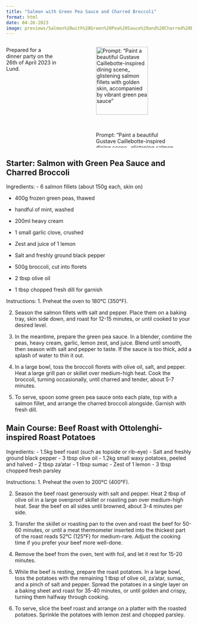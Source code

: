 ```yaml
---
title: "Salmon with Green Pea Sauce and Charred Broccoli"
format: html
date: 04-26-2023
image: previews/Salmon%20with%20Green%20Pea%20Sauce%20and%20Charred%20Broccoli.png
---
```


:::: {.columns}

::: {.column width="30%"}
Prepared for a dinner party on the 26th of April 2023 in Lund.
:::

::: {.column width="5%"}

:::

::: {.column width="65%"}
![Prompt: "Paint a beautiful Gustave Caillebotte-inspired dining scene_ glistening salmon fillets with golden skin, accompanied by vibrant green pea sauce"](previews/Salmon%20with%20Green%20Pea%20Sauce%20and%20Charred%20Broccoli.png){width=80%}
:::

::::




## Starter: Salmon with Green Pea Sauce and Charred Broccoli

Ingredients:
- 6 salmon fillets (about 150g each, skin on)

- 400g frozen green peas, thawed

- handful of mint, washed

- 200ml heavy cream

- 1 small garlic clove, crushed

- Zest and juice of 1 lemon

- Salt and freshly ground black pepper

- 500g broccoli, cut into florets

- 2 tbsp olive oil

- 1 tbsp chopped fresh dill for garnish

Instructions:
1. Preheat the oven to 180°C (350°F).

2. Season the salmon fillets with salt and pepper. Place them on a baking tray, skin side down, and roast for 12-15 minutes, or until cooked to your desired level.

3. In the meantime, prepare the green pea sauce. In a blender, combine the peas, heavy cream, garlic, lemon zest, and juice. Blend until smooth, then season with salt and pepper to taste. If the sauce is too thick, add a splash of water to thin it out.

4. In a large bowl, toss the broccoli florets with olive oil, salt, and pepper. Heat a large grill pan or skillet over medium-high heat. Cook the broccoli, turning occasionally, until charred and tender, about 5-7 minutes.

5. To serve, spoon some green pea sauce onto each plate, top with a salmon fillet, and arrange the charred broccoli alongside. Garnish with fresh dill.

## Main Course: Beef Roast with Ottolenghi-inspired Roast Potatoes

Ingredients:
- 1.5kg beef roast (such as topside or rib-eye)
- Salt and freshly ground black pepper
- 3 tbsp olive oil
- 1.2kg small waxy potatoes, peeled and halved
- 2 tbsp za'atar
- 1 tbsp sumac
- Zest of 1 lemon
- 3 tbsp chopped fresh parsley

Instructions:
1. Preheat the oven to 200°C (400°F).

2. Season the beef roast generously with salt and pepper. Heat 2 tbsp of olive oil in a large ovenproof skillet or roasting pan over medium-high heat. Sear the beef on all sides until browned, about 3-4 minutes per side.

3. Transfer the skillet or roasting pan to the oven and roast the beef for 50-60 minutes, or until a meat thermometer inserted into the thickest part of the roast reads 52°C (125°F) for medium-rare. Adjust the cooking time if you prefer your beef more well-done.

4. Remove the beef from the oven, tent with foil, and let it rest for 15-20 minutes.

5. While the beef is resting, prepare the roast potatoes. In a large bowl, toss the potatoes with the remaining 1 tbsp of olive oil, za'atar, sumac, and a pinch of salt and pepper. Spread the potatoes in a single layer on a baking sheet and roast for 35-40 minutes, or until golden and crispy, turning them halfway through cooking.

6. To serve, slice the beef roast and arrange on a platter with the roasted potatoes. Sprinkle the potatoes with lemon zest and chopped parsley.

